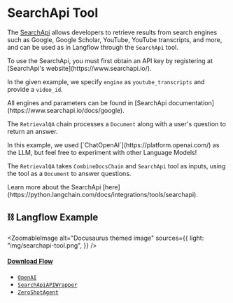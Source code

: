
# SearchApi Tool

The [SearchApi](https://www.searchapi.io/) allows developers to retrieve results from search engines such as Google, Google Scholar, YouTube, YouTube transcripts, and more, and can be used as in Langflow through the `SearchApi` tool.

<Admonition type="info">
  To use the SearchApi, you must first obtain an API key by registering at [SearchApi's website](https://www.searchapi.io/).
</Admonition>

In the given example, we specify `engine` as `youtube_transcripts` and provide a `video_id`.

<Admonition type="info">
  All engines and parameters can be found in [SearchApi documentation](https://www.searchapi.io/docs/google).
</Admonition>

The `RetrievalQA` chain processes a `Document` along with a user's question to return an answer.

<Admonition type="tip">
  In this example, we used [`ChatOpenAI`](https://platform.openai.com/) as the
  LLM, but feel free to experiment with other Language Models!
</Admonition>

The `RetrievalQA` takes `CombineDocsChain` and `SearchApi` tool as inputs, using the tool as a `Document` to answer questions.

<Admonition type="info">
  Learn more about the SearchApi
  [here](https://python.langchain.com/docs/integrations/tools/searchapi).
</Admonition>

## ⛓️ Langflow Example


<ZoomableImage
  alt="Docusaurus themed image"
  sources={{
    light: "img/searchapi-tool.png",
  }}
/>

#### <a target="\_blank" href="json_files/SearchApi_Tool.json" download>Download Flow</a>

<Admonition type="note" title="LangChain Components 🦜🔗">

- [`OpenAI`](https://python.langchain.com/docs/modules/model_io/models/llms/integrations/openai)
- [`SearchApiAPIWrapper`](https://python.langchain.com/docs/integrations/providers/searchapi#wrappers)
- [`ZeroShotAgent`](https://python.langchain.com/docs/modules/agents/how_to/custom_mrkl_agent)

</Admonition>